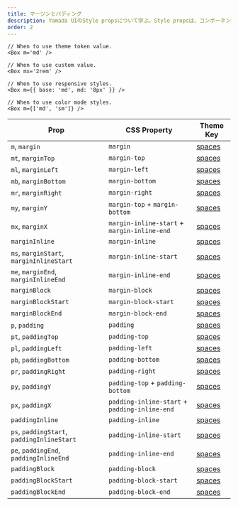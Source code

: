```yaml
---
title: マージンとパディング
description: Yamada UIのStyle propsについて学ぶ。Style propsは、コンポーネントにpropsを渡すだけでコンポーネントのスタイルを変更する方法です。
order: 2
---
```


```tsx live=false
// When to use theme token value.
<Box m='md' />

// When to use custom value.
<Box mx='2rem' />

// When to use responsive styles.
<Box m={{ base: 'md', md: '8px' }} />

// When to use color mode styles.
<Box m={['md', 'sm']} />
```

| Prop                                       | CSS Property                                  | Theme Key                                                  |
| ------------------------------------------ | --------------------------------------------- | ---------------------------------------------------------- |
| `m`, `margin`                              | `margin`                                      | [spaces](/docs/styled-system/theming/default-theme/spaces) |
| `mt`, `marginTop`                          | `margin-top`                                  | [spaces](/docs/styled-system/theming/default-theme/spaces) |
| `ml`, `marginLeft`                         | `margin-left`                                 | [spaces](/docs/styled-system/theming/default-theme/spaces) |
| `mb`, `marginBottom`                       | `margin-bottom`                               | [spaces](/docs/styled-system/theming/default-theme/spaces) |
| `mr`, `marginRight`                        | `margin-right`                                | [spaces](/docs/styled-system/theming/default-theme/spaces) |
| `my`, `marginY`                            | `margin-top` + `margin-bottom`                | [spaces](/docs/styled-system/theming/default-theme/spaces) |
| `mx`, `marginX`                            | `margin-inline-start` + `margin-inline-end`   | [spaces](/docs/styled-system/theming/default-theme/spaces) |
| `marginInline`                             | `margin-inline`                               | [spaces](/docs/styled-system/theming/default-theme/spaces) |
| `ms`, `marginStart`, `marginInlineStart`   | `margin-inline-start`                         | [spaces](/docs/styled-system/theming/default-theme/spaces) |
| `me`, `marginEnd`, `marginInlineEnd`       | `margin-inline-end`                           | [spaces](/docs/styled-system/theming/default-theme/spaces) |
| `marginBlock`                              | `margin-block`                                | [spaces](/docs/styled-system/theming/default-theme/spaces) |
| `marginBlockStart`                         | `margin-block-start`                          | [spaces](/docs/styled-system/theming/default-theme/spaces) |
| `marginBlockEnd`                           | `margin-block-end`                            | [spaces](/docs/styled-system/theming/default-theme/spaces) |
| `p`, `padding`                             | `padding`                                     | [spaces](/docs/styled-system/theming/default-theme/spaces) |
| `pt`, `paddingTop`                         | `padding-top`                                 | [spaces](/docs/styled-system/theming/default-theme/spaces) |
| `pl`, `paddingLeft`                        | `padding-left`                                | [spaces](/docs/styled-system/theming/default-theme/spaces) |
| `pb`, `paddingBottom`                      | `padding-bottom`                              | [spaces](/docs/styled-system/theming/default-theme/spaces) |
| `pr`, `paddingRight`                       | `padding-right`                               | [spaces](/docs/styled-system/theming/default-theme/spaces) |
| `py`, `paddingY`                           | `padding-top` + `padding-bottom`              | [spaces](/docs/styled-system/theming/default-theme/spaces) |
| `px`, `paddingX`                           | `padding-inline-start` + `padding-inline-end` | [spaces](/docs/styled-system/theming/default-theme/spaces) |
| `paddingInline`                            | `padding-inline`                              | [spaces](/docs/styled-system/theming/default-theme/spaces) |
| `ps`, `paddingStart`, `paddingInlineStart` | `padding-inline-start`                        | [spaces](/docs/styled-system/theming/default-theme/spaces) |
| `pe`, `paddingEnd`, `paddingInlineEnd`     | `padding-inline-end`                          | [spaces](/docs/styled-system/theming/default-theme/spaces) |
| `paddingBlock`                             | `padding-block`                               | [spaces](/docs/styled-system/theming/default-theme/spaces) |
| `paddingBlockStart`                        | `padding-block-start`                         | [spaces](/docs/styled-system/theming/default-theme/spaces) |
| `paddingBlockEnd`                          | `padding-block-end`                           | [spaces](/docs/styled-system/theming/default-theme/spaces) |
